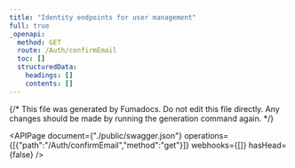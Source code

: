```yaml
---
title: "Identity endpoints for user management"
full: true
_openapi:
  method: GET
  route: /Auth/confirmEmail
  toc: []
  structuredData:
    headings: []
    contents: []
---
```


{/* This file was generated by Fumadocs.
Do not edit this file directly. Any changes should be made by running the generation command again. */}

<APIPage document={"./public/swagger.json"} operations={[{"path":"/Auth/confirmEmail","method":"get"}]} webhooks={[]} hasHead={false} />